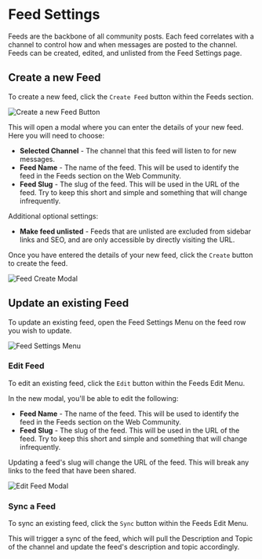 
# Feed Settings

Feeds are the backbone of all community posts.
Each feed correlates with a channel to control how and when messages are posted to the channel.
Feeds can be created, edited, and unlisted from the Feed Settings page.

## Create a new Feed

To create a new feed, click the `Create Feed` button within the Feeds section.

![Create a new Feed Button](/FeedCreateButton.png)

This will open a modal where you can enter the details of your new feed.
Here you will need to choose:

- **Selected Channel** - The channel that this feed will listen to for new messages.
- **Feed Name** - The name of the feed. This will be used to identify the feed in the Feeds section on the Web Community.
- **Feed Slug** - The slug of the feed. This will be used in the URL of the feed. Try to keep this short and simple and something that will change infrequently.

Additional optional settings:

- **Make feed unlisted** - Feeds that are unlisted are excluded from sidebar links and SEO, and are only accessible by directly visiting the URL.

Once you have entered the details of your new feed, click the `Create` button to create the feed.

![Feed Create Modal](/FeedCreateModal.png)

## Update an existing Feed

To update an existing feed, open the Feed Settings Menu on the feed row you wish to update.

![Feed Settings Menu](/FeedSettingsMenu.png)

### Edit Feed

To edit an existing feed, click the `Edit` button within the Feeds Edit Menu.

In the new modal, you'll be able to edit the following:

- **Feed Name** - The name of the feed. This will be used to identify the feed in the Feeds section on the Web Community.
- **Feed Slug** - The slug of the feed. This will be used in the URL of the feed. Try to keep this short and simple and something that will change infrequently.

<Callout type="warning" emoji="⚠️">
  Updating a feed's slug will change the URL of the feed. This will break any
  links to the feed that have been shared.
</Callout>

![Edit Feed Modal](/FeedUpdateModal.png)

### Sync a Feed

To sync an existing feed, click the `Sync` button within the Feeds Edit Menu.

This will trigger a sync of the feed, which will pull the Description and Topic of the channel and update the feed's description and topic accordingly.
